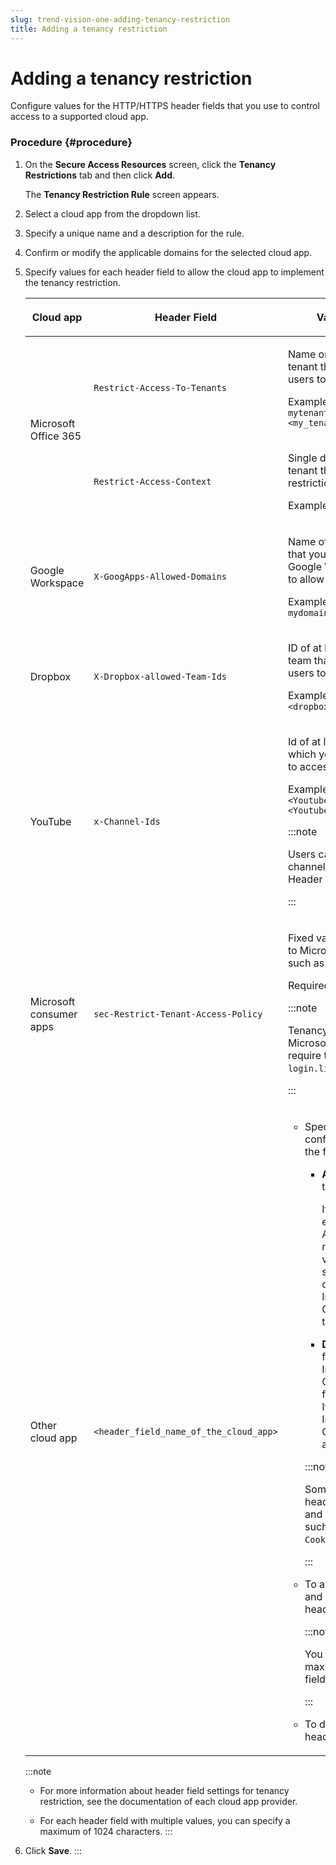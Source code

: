 ```yaml
---
slug: trend-vision-one-adding-tenancy-restriction
title: Adding a tenancy restriction
---
```

# Adding a tenancy restriction

Configure values for the HTTP/HTTPS header fields that you use to control access to a supported cloud app.

### Procedure {#procedure}

1.  On the **Secure Access Resources** screen, click the **Tenancy Restrictions** tab and then click **Add**.

    The **Tenancy Restriction Rule** screen appears.

2.  Select a cloud app from the dropdown list.

3.  Specify a unique name and a description for the rule.

4.  Confirm or modify the applicable domains for the selected cloud app.

5.  Specify values for each header field to allow the cloud app to implement the tenancy restriction.

    <table>
    <colgroup>
    <col style="width: 20%" />
    <col style="width: 20%" />
    <col style="width: 60%" />
    </colgroup>
    <thead>
    <tr>
    <th><p>Cloud app</p></th>
    <th><p>Header Field</p></th>
    <th><p>Value description</p></th>
    </tr>
    </thead>
    <tbody>
    <tr>
    <td rowspan="2"><p>Microsoft Office 365</p></td>
    <td><p><code>Restrict-Access-To-Tenants</code></p></td>
    <td><p>Name or ID of at least one tenant that you want to allow users to access</p>
    <p>Example: <code>mytenant1.com,mytenant2.com,&lt;my_tenant_id&gt;</code></p></td>
    </tr>
    <tr>
    <td><p><code>Restrict-Access-Context</code></p></td>
    <td><p>Single directory ID of the tenant that sets tenant restrictions</p>
    <p>Example: <code>&lt;my_tenant_id&gt;</code></p></td>
    </tr>
    <tr>
    <td><p>Google Workspace</p></td>
    <td><p><code>X-GoogApps-Allowed-Domains</code></p></td>
    <td><p>Name of at least one domain that you registered with Google Workspace and want to allow users to access</p>
    <p>Example: <code>mydomain1.com,mydomain2.com</code></p></td>
    </tr>
    <tr>
    <td><p>Dropbox</p></td>
    <td><p><code>X-Dropbox-allowed-Team-Ids</code></p></td>
    <td><p>ID of at least one Dropbox team that you want to allow users to access</p>
    <p>Example: <code>&lt;dropbox_team_id&gt;,&lt;dropbox_team_id&gt;</code></p></td>
    </tr>
    <tr>
    <td><p>YouTube</p></td>
    <td><p><code>x-Channel-Ids</code></p></td>
    <td><p>Id of at least one channel to which you want to allow users to access.</p>
    <p>Example: <code>&lt;Youtube_Channel_Id&gt;,&lt;Youtube_Channel_Id&gt;</code></p>


    :::note

    Users can access only those channels that are listed in the Header Field.


    :::

    </td>
    </tr>
    <tr>
    <td><p>Microsoft consumer apps</p></td>
    <td><p><code>sec-Restrict-Tenant-Access-Policy</code></p></td>
    <td><p>Fixed value controlling access to Microsoft consumer apps such as Hotmail and OneDrive</p>
    <p>Required value: <code>restrict-msa</code></p>


    :::note

    Tenancy restrictions for Microsoft consumer apps require the applicable domain <code>login.live.com</code>.


    :::

    </td>
    </tr>
    <tr>
    <td><p>Other cloud app</p></td>
    <td><p><code>&lt;header_field_name_of_the_cloud_app&gt;</code></p></td>
    <td><ul>
    <li><p>Specify a header field and configure an operation on the field.</p>
    <ul>
    <li><p><strong>Add</strong>: Specify a value in the string type.</p>
    <p>If the specified field exists, the Internet Access Gateway replaces the field value with the specified value. If it does not exist, the Internet Access Gateway adds the field to the header.</p></li>
    <li><p><strong>Delete</strong>: If the specified field exists, the Internet Access Gateway deletes the field from the header. If it does not exist, the Internet Access Gateway ignores the action.</p></li>
    </ul>


    :::note

    <p>Some HTTP/HTTPS header fields are reserved and cannot be modified, such as <code>Host</code>, <code>Path</code>, and <code>Cookie</code>.</p>


    :::

    </li>
    <li><p>To add more header fields and set an action for each header field, click <strong>+Add</strong>.</p>


    :::note

    <p>You can specify a maximum of 10 header fields.</p>


    :::

    </li>
    <li><p>To delete an existing header setting, click <img src="./images/trash_icon=GUID-47cf6867-6315-438e-8670-86ff36f22a28.webp" />.</p></li>
    </ul></td>
    </tr>
    </tbody>
    </table>

    :::note

    - For more information about header field settings for tenancy restriction, see the documentation of each cloud app provider.

    - For each header field with multiple values, you can specify a maximum of 1024 characters.
    :::

6.  Click **Save**.
:::
